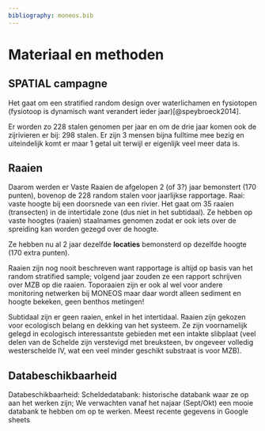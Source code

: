 ```yaml
---
bibliography: moneos.bib
---
```


# Materiaal en methoden

## SPATIAL campagne

Het gaat om een stratified random design over waterlichamen en fysiotopen (fysiotoop is dynamisch want verandert ieder jaar)[@speybroeck2014].

Er worden zo 228 stalen genomen per jaar en om de drie jaar komen ook de zijrivieren er bij: 298 stalen.
Er zijn 3 mensen bijna fulltime mee bezig en uiteindelijk komt er maar 1 getal uit terwijl er eigenlijk veel meer data is.

## Raaien

Daarom werden er Vaste Raaien de afgelopen 2 (of 3?) jaar bemonstert (170 punten), bovenop de 228 random stalen voor jaarlijkse rapportage.
Raai: vaste hoogte bij een doorsnede van een rivier.
Het gaat om 35 raaien (transecten) in de intertidale zone (dus niet in het subtidaal).
Ze hebben op vaste hoogtes (raaien) staalnames genomen zodat er ook iets over de spreiding kan worden gezegd over de hoogte.

Ze hebben nu al 2 jaar dezelfde **locaties** bemonsterd op dezelfde hoogte (170 extra punten).

Raaien zijn nog nooit beschreven want rapportage is altijd op basis van het random stratified sample; volgend jaar zouden ze een rapport schrijven over MZB op die raaien.
Toporaaien zijn er ook al wel voor andere monitoring netwerken bij MONEOS maar daar wordt alleen sediment en hoogte bekeken, geen benthos metingen!

Subtidaal zijn er geen raaien, enkel in het intertidaal.
Raaien zijn gekozen voor ecologisch belang en dekking van het systeem.
Ze zijn voornamelijk gelegd in ecologisch interessantste gebieden met een intakte slibplaat (veel delen van de Schelde zijn verstevigd met breuksteen, bv ongeveer volledig westerschelde IV, wat een veel minder geschikt substraat is voor MZB).

## Databeschikbaarheid

Databeschikbaarheid: Scheldedatabank: historische databank waar ze op aan het werken zijn; We verwachten vanaf het najaar (Sept/Okt) een mooie databank te hebben om op te werken.
Meest recente gegevens in Google sheets
